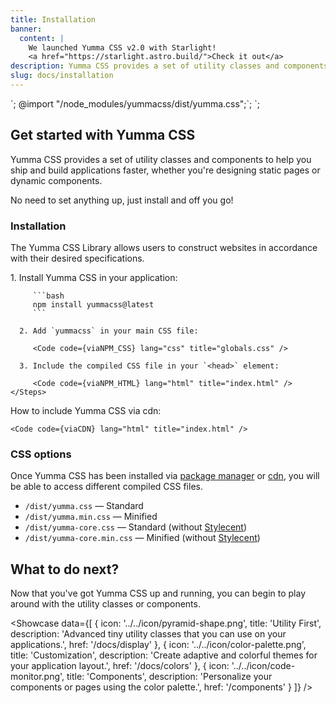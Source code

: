 ```yaml
---
title: Installation
banner:
  content: |
    We launched Yumma CSS v2.0 with Starlight!
    <a href="https://starlight.astro.build/">Check it out</a>
description: Yumma CSS provides a set of utility classes and components to help you ship and build applications faster, whether you're designing static pages or dynamic components.
slug: docs/installation
---
```



<link rel="stylesheet" href="styles/globals.css">`;
@import "/node_modules/yummacss/dist/yumma.css";`;
<link href="https://cdn.jsdelivr.net/gh/yumma-lib/yumma-css@latest/dist/yumma.min.css" rel="stylesheet" crossorigin="anonymous">`;


## Get started with Yumma CSS

Yumma CSS provides a set of utility classes and components to help you ship and build applications faster, whether you're designing static pages or dynamic components.

No need to set anything up, just install and off you go!

### Installation

The Yumma CSS Library allows users to construct websites in accordance with their desired specifications.

<Tabs>
  <TabItem label="Via NPM" icon="seti:npm">
    <Steps>
      1. Install Yumma CSS in your application:

         ```bash
         npm install yummacss@latest
         ```

      2. Add `yummacss` in your main CSS file:

         <Code code={viaNPM_CSS} lang="css" title="globals.css" />

      3. Include the compiled CSS file in your `<head>` element:

         <Code code={viaNPM_HTML} lang="html" title="index.html" />
    </Steps>
  </TabItem>

  <TabItem label="Try the CDN" icon="document">
    How to include Yumma CSS via cdn:

    <Code code={viaCDN} lang="html" title="index.html" />
  </TabItem>
</Tabs>

### CSS options

Once Yumma CSS has been installed via [package manager](https://www.npmjs.com/package/yummacss) or [cdn](https://www.jsdelivr.com/package/npm/yummacss), you will be able to access different compiled CSS files.

- `/dist/yumma.css` — Standard
- `/dist/yumma.min.css` — Minified
- `/dist/yumma-core.css` — Standard (without [Stylecent](/docs/stylecent))
- `/dist/yumma-core.min.css` — Minified (without [Stylecent](/docs/stylecent))

## What to do next?

Now that you've got Yumma CSS up and running, you can begin to play around with the utility classes or components.

<Showcase
 data={[
    {
      icon: '../../icon/pyramid-shape.png',
      title: 'Utility First',
      description: 'Advanced tiny utility classes that you can use on your applications.',
      href: '/docs/display'
    },
    {
      icon: '../../icon/color-palette.png',
      title: 'Customization',
      description: 'Create adaptive and colorful themes for your application layout.',
      href: '/docs/colors'
    },
    {
      icon: '../../icon/code-monitor.png',
      title: 'Components',
      description: 'Personalize your components or pages using the color palette.',
      href: '/components'
    }
 ]}
/>